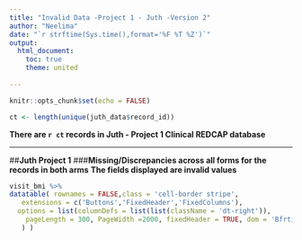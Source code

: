 ```yaml
---
title: "Invalid Data -Project 1 - Juth -Version 2"
author: "Neelima"
date: "`r strftime(Sys.time(),format='%F %T %Z')`"
output: 
  html_document: 
    toc: true
    theme: united
    
---
```


```r
knitr::opts_chunk$set(echo = FALSE)
```
```r
ct <- length(unique(juth_data$record_id))

```
**There are `r ct` records in Juth - Project 1 Clinical REDCAP database**

***

##**Juth Project 1**
###**Missing/Discrepancies across all forms for the records in both arms**
**The fields displayed are invalid values**


```r
visit_bmi %>%
datatable( rownames = FALSE,class = 'cell-border stripe',
   extensions = c('Buttons','FixedHeader','FixedColumns'),
  options = list(columnDefs = list(list(className = 'dt-right')),
    pageLength = 300, PageWidth =2000, fixedHeader = TRUE, dom = 'Bfrtip', buttons = c( 'colvis', 'print', 'pdf','copy','excel'), scrollY = TRUE, scrollX =TRUE,  fixedColumns = list(leftColumns = 1, rightColumns = 1)
   ) )
```


